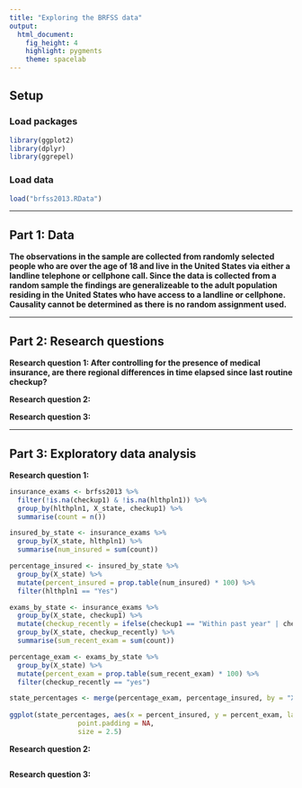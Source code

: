 ```yaml
---
title: "Exploring the BRFSS data"
output: 
  html_document: 
    fig_height: 4
    highlight: pygments
    theme: spacelab
---
```

## Setup

### Load packages

```r
library(ggplot2)
library(dplyr)
library(ggrepel)
```

### Load data

```r
load("brfss2013.RData")
```


* * *

## Part 1: Data
**The observations in the sample are collected from randomly selected people who are over the age of 18 and live in the United States via either a landline telephone or cellphone call. Since the data is collected from a random sample the findings are generalizeable to the adult population residing in the United States who have access to a landline or cellphone. Causality cannot be determined as there is no random assignment used.**


* * *

## Part 2: Research questions

**Research question 1: After controlling for the presence of medical insurance, are there regional differences in time elapsed since last routine checkup? ** 

**Research question 2:**

**Research question 3:**


* * *

## Part 3: Exploratory data analysis


**Research question 1:**

```r
insurance_exams <- brfss2013 %>%
  filter(!is.na(checkup1) & !is.na(hlthpln1)) %>%
  group_by(hlthpln1, X_state, checkup1) %>%
  summarise(count = n())

insured_by_state <- insurance_exams %>% 
  group_by(X_state, hlthpln1) %>%
  summarise(num_insured = sum(count))

percentage_insured <- insured_by_state %>%
  group_by(X_state) %>%
  mutate(percent_insured = prop.table(num_insured) * 100) %>%
  filter(hlthpln1 == "Yes")

exams_by_state <- insurance_exams %>%
  group_by(X_state, checkup1) %>%
  mutate(checkup_recently = ifelse(checkup1 == "Within past year" | checkup1 == "Within past 2 years", "yes", "no")) %>%
  group_by(X_state, checkup_recently) %>%
  summarise(sum_recent_exam = sum(count))

percentage_exam <- exams_by_state %>%
  group_by(X_state) %>%
  mutate(percent_exam = prop.table(sum_recent_exam) * 100) %>%
  filter(checkup_recently == "yes")

state_percentages <- merge(percentage_exam, percentage_insured, by = "X_state")
  
ggplot(state_percentages, aes(x = percent_insured, y = percent_exam, label = X_state)) + geom_point(color = "green") + geom_text_repel(aes(label = X_state),
                 point.padding = NA,
                 size = 2.5)
```



**Research question 2:**

```r

```



**Research question 3:**

```r

```

